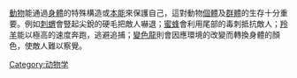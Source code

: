 {{Merge to|反捕食者适应|discuss=Talk:反捕食者适应#請求與動物的自衛能力合併|time=2022-02-03T00:35:49+00:00}}
{{Expand |time=2010-06-06T12:34:55+00:00 }}
[[動物|動物]]能通過[[身體|身體]]的特殊構造或[[本能|本能]]來保護自己，這對動物[[個體|個體]]及[[群體|群體]]的生存十分重要。例如[[刺蝟|刺蝟]]會豎起尖銳的硬毛把敵人嚇退；[[蜜蜂|蜜蜂]]會利用尾部的毒刺抵抗敵人；[[羚羊|羚羊]]能以極高的速度奔跑，逃避追捕；[[變色龍|變色龍]]則會因應環境的改變而轉換身體的顏色，使敵人難以察覺。

{{Unreferenced |time=2010-03-03T09:32:08+00:00 }}
[[Category:动物学|Category:动物学]]